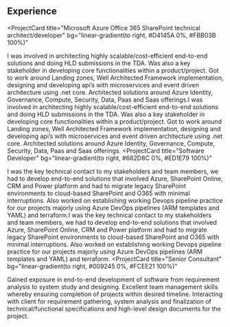 ## Experience

<ProjectCard
  title="Microsoft Azure Office 365 SharePoint technical architect/developer"
  bg="linear-gradient(to right, #D4145A 0%, #FBB03B 100%)"
>
 I was involved in architecting highly scalable/cost-efficient end-to-end solutions and doing HLD submissions in the TDA. Was also a key stakeholder in developing core functionalities within a product/project. Got to work around Landing zones, Well Architected Framework implementation, designing and developing api’s with microservices and event driven architecture using .net core. Architected solutions around Azure Identity, Governance, Compute, Security, Data, Paas and Saas offerings.I was involved in architecting highly scalable/cost-efficient end-to-end solutions and doing HLD submissions in the TDA. Was also a key stakeholder in developing core functionalities within a product/project. Got to work around Landing zones, Well Architected Framework implementation, designing and developing api’s with microservices and event driven architecture using .net core. Architected solutions around Azure Identity, Governance, Compute, Security, Data, Paas and Saas offerings.
</ProjectCard>
<ProjectCard
  title="Software Developer"
  bg="linear-gradient(to right, #662D8C 0%, #ED1E79 100%)"
>
  I was the key technical contact to my stakeholders and team members, we had to develop end-to-end solutions that involved Azure, SharePoint Online, CRM and Power platform and had to migrate legacy SharePoint environments to cloud-based SharePoint and O365 with minimal interruptions. Also worked on establishing working Devops pipeline practice for our projects majorly using Azure DevOps pipelines (ARM templates and YAML) and terraform.I was the key technical contact to my stakeholders and team members, we had to develop end-to-end solutions that involved Azure, SharePoint Online, CRM and Power platform and had to migrate legacy SharePoint environments to cloud-based SharePoint and O365 with minimal interruptions. Also worked on establishing working Devops pipeline practice for our projects majorly using Azure DevOps pipelines (ARM templates and YAML) and terraform.
</ProjectCard>
<ProjectCard
  title="Senior Consultant"
  bg="linear-gradient(to right, #009245 0%, #FCEE21 100%)"
>
  Gained exposure in end-to-end development of software from requirement analysis to system study and designing. Excellent team management skills whereby ensuring completion of projects within desired timeline. Interacting with client for requirement gathering, system analysis and finalization of technical/functional specifications and high-level design documents for the project.
</ProjectCard>

